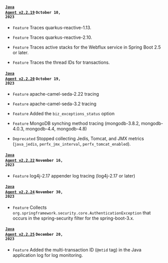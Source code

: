 #### <code class='changelog-service'><a href="../release-notes/java/java-2_2_19">Java Agent v2.2.19</a></code> <code class='changelog-date'>October 10, 2023</code>

- <code class="Feature">Feature</code> Traces quarkus-reactive-1.13.

- <code class="Feature">Feature</code> Traces quarkus-reactive-2.10.

- <code class="Feature">Feature</code> Traces active stacks for the Webflux service in Spring Boot 2.5 or later.

- <code class="Feature">Feature</code> Traces the thread IDs for transactions.

#### <code class='changelog-service'><a href="../release-notes/java/java-2_2_20">Java Agent v2.2.20</a></code> <code class='changelog-date'>October 19, 2023</code>

- <code class="Feature">Feature</code> apache-camel-seda-2.22 tracing

- <code class="Feature">Feature</code> apache-camel-seda-3.2 tracing

- <code class="Feature">Feature</code> Added the <code>biz_exceptions_status</code> option

- <code class="Feature">Feature</code> MongoDB synching method tracing (mongodb-3.8.2, mongodb-4.0.3, mongodb-4.4, mongodb-4.8)

- <code class="Deprecated">Deprecated</code> Stopped collecting Jedis, Tomcat, and JMX metrics (<code>java_jedis</code>, <code>perfx_jmx_interval</code>, <code>perfx_tomcat_enabled</code>).

#### <code class='changelog-service'><a href="../release-notes/java/java-2_2_22">Java Agent v2.2.22</a></code> <code class='changelog-date'>November 16, 2023</code>

- <code class="Feature">Feature</code> log4j-2.17 appender log tracing (log4j-2.17 or later)

#### <code class='changelog-service'><a href="../release-notes/java/java-2_2_24">Java Agent v2.2.24</a></code> <code class='changelog-date'>November 30, 2023</code>

- <code class="Feature">Feature</code> Collects <code>org.springframework.security.core.AuthenticationException</code> that occurs in the spring-security filter for the spring-boot-3.x.

#### <code class='changelog-service'><a href="../release-notes/java/java-2_2_25">Java Agent v2.2.25</a></code> <code class='changelog-date'>December 20, 2023</code>

- <code class="Feature">Feature</code> Added the multi-transaction ID (<code>@mtid</code> tag) in the Java application log for log monitoring.
